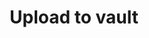 ---
title: "Upload to vault"
description: "Learn how to use and set up the Blnk CLI on your machine."
icon: "arrow-up-from-bracket"
---